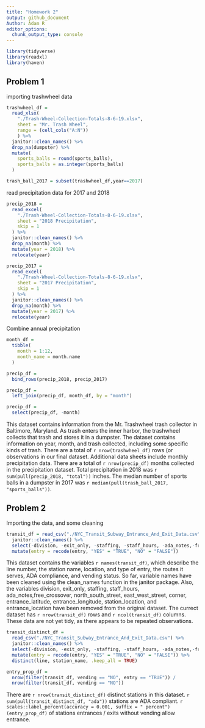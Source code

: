 ```yaml
---
title: "Homework 2"
output: github_document
Author: Adam R
editor_options: 
  chunk_output_type: console
---
```

```r
library(tidyverse)
library(readxl)
library(haven)
```

## Problem 1

importing trashwheel data

```r
trashwheel_df = 
  read_xlsx(
    "./Trash-Wheel-Collection-Totals-8-6-19.xlsx",
    sheet = "Mr. Trash Wheel",
    range = (cell_cols("A:N"))
    ) %>% 
  janitor::clean_names() %>% 
  drop_na(dumpster) %>% 
  mutate(
    sports_balls = round(sports_balls),
    sports_balls = as.integer(sports_balls)
  )

trash_ball_2017 = subset(trashwheel_df,year==2017)
```

read precipitation data for 2017 and 2018

```r
precip_2018 = 
  read_excel(
    "./Trash-Wheel-Collection-Totals-8-6-19.xlsx",
    sheet = "2018 Precipitation",
    skip = 1
  ) %>% 
  janitor::clean_names() %>% 
  drop_na(month) %>% 
  mutate(year = 2018) %>% 
  relocate(year)

precip_2017 = 
  read_excel(
    "./Trash-Wheel-Collection-Totals-8-6-19.xlsx",
    sheet = "2017 Precipitation",
    skip = 1
  ) %>% 
  janitor::clean_names() %>% 
  drop_na(month) %>% 
  mutate(year = 2017) %>% 
  relocate(year)
```

Combine annual precipitation
```r
month_df = 
  tibble(
    month = 1:12,
    month_name = month.name
  )

precip_df = 
  bind_rows(precip_2018, precip_2017)

precip_df = 
  left_join(precip_df, month_df, by = "month")

precip_df = 
  select(precip_df, -month)
```

This dataset contains information from the Mr. Trashwheel trash collector in Baltimore, Maryland. As trash enters the inner harbor, the trashwheel collects that trash and stores it in a dumpster. The dataset contains information on year, month, and trash collected, including some specific kinds of trash. There are a total of `r nrow(trashwheel_df)` rows (or observations in our final dataset. Additional data sheets include monthly precipitation data. There are a total of `r nrow(precip_df)` months collected in the precipitation dataset. Total precipitation in 2018 was `r sum(pull(precip_2018, "total"))` inches. The median number of sports balls in a dumpster in 2017 was `r median(pull(trash_ball_2017, "sports_balls"))`.

## Problem 2

Importing the data, and some cleaning
```r
transit_df = read_csv("./NYC_Transit_Subway_Entrance_And_Exit_Data.csv") %>% 
  janitor::clean_names() %>% 
  select(-division, -exit_only, -staffing, -staff_hours, -ada_notes,-free_crossover, -north_south_street, -east_west_street, -corner, -entrance_latitude, -entrance_longitude, -station_location, -entrance_location) %>% 
  mutate(entry = recode(entry, "YES" = "TRUE", "NO" = "FALSE"))
```

This dataset contains the variables `r names(transit_df)`, which describe the line number, the station name, location, and type of entry, the routes it serves, ADA compliance, and vending status. So far, variable names have been cleaned using the clean_names function in the janitor package. Also, the variables division, exit_only, staffing, staff_hours, ada_notes,free_crossover, north_south_street, east_west_street, corner, entrance_latitude, entrance_longitude, station_location, and entrance_location have been removed from the original dataset. The currect dataset has `r nrow(transit_df)` rows and `r ncol(transit_df)` columns. These data are not yet tidy, as there appears to be repeated observations.

```r
transit_distinct_df =
  read_csv("./NYC_Transit_Subway_Entrance_And_Exit_Data.csv") %>% 
  janitor::clean_names() %>% 
  select(-division, -exit_only, -staffing, -staff_hours, -ada_notes,-free_crossover, -north_south_street, -east_west_street, -corner, -entrance_latitude, -entrance_longitude, -station_location, -entrance_location) %>% 
  mutate(entry = recode(entry, "YES" = "TRUE", "NO" = "FALSE")) %>% 
  distinct(line, station_name, .keep_all = TRUE) 

entry_prop_df = 
  nrow(filter(transit_df, vending == "NO", entry == "TRUE")) /
  nrow(filter(transit_df, vending == "NO"))
```

There are `r nrow(transit_distinct_df)` distinct stations in this dataset. 
`r sum(pull(transit_distinct_df, "ada"))` stations are ADA compliant.
`r scales::label_percent(accuracy = 0.001, suffix = " percent")(entry_prop_df)` of stations entrances / exits without vending allow entrance.




